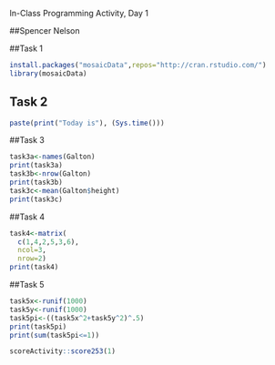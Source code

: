  In-Class Programming Activity, Day 1

##Spencer Nelson

##Task 1
```r
install.packages("mosaicData",repos="http://cran.rstudio.com/")
library(mosaicData)
```



## Task 2
```r
paste(print("Today is"), (Sys.time()))

```


##Task 3
```r
task3a<-names(Galton)
print(task3a)
task3b<-nrow(Galton)
print(task3b)
task3c<-mean(Galton$height)
print(task3c)
```
##Task 4
```r
task4<-matrix(
  c(1,4,2,5,3,6),
  ncol=3,
  nrow=2)
print(task4)
```

##Task 5
```r
task5x<-runif(1000)
task5y<-runif(1000)
task5pi<-((task5x^2+task5y^2)^.5)
print(task5pi)
print(sum(task5pi<=1))

```

```r
scoreActivity::score253(1)
```